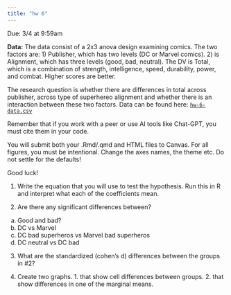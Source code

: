 ```yaml
---
title: "hw 6"
---
```


Due: 3/4 at 9:59am

**Data:**  The data consist of a 2x3 anova design examining comics. The two factors are: 1) Publisher, which has two levels (DC or Marvel comics). 2) is Alignment, which has three levels (good, bad, neutral). The DV is Total, which is a combination of strength, intelligence, speed, durability, power, and combat. Higher scores are better. 

The research question is whether there are differences in total across publisher, across type of superhereo alignment and whether there is an interaction between these two factors. Data can be found here: [`hw-6-data.csv`](superhero.csv)  

Remember that if you work with a peer or use AI tools like Chat-GPT, you must cite them in your code. 

You will submit both your .Rmd/.qmd and HTML files to Canvas. For all figures, you must be intentional. Change the axes names, the theme etc. Do not settle for the defaults!

Good luck!

1. Write the equation that you will use to test the hypothesis. Run this in R and interpret what each of the coefficients mean. 

2. Are there any significant differences between?  
  a. Good and bad? 
  b. DC vs Marvel
  c. DC bad superheros vs Marvel bad superheros
  d. DC neutral vs DC bad

3. What are the standardized (cohen's d) differences between the groups in #2? 

4. Create two graphs. 1. that show cell differences between groups. 2. that show differences in one of the marginal means. 
